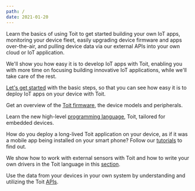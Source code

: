 ```yaml
---
path: /
date: 2021-01-20
---
```


<Title>Documentation</Title>

Learn the basics of using Toit to get started building your own IoT apps,
monitoring your device fleet, easily upgrading device firmware and apps
over-the-air, and pulling device data via our external APIs into your own cloud
or IoT application.

We'll show you how easy it is to develop IoT apps with Toit, enabling you with
more time on focusing building innovative IoT applications, while we'll take
care of the rest.

<Boxes>
<Box title="Quick start guide">

[Let's get started](quick_start_guide) with the basic steps, so that you can see how easy it is to deploy IoT apps on your device with Toit.

</Box> 
<Box title="Toit firmware">

Get an overview of the [Toit firmware](firmware), the device models and peripherals.

</Box>
<Box title="Toit language guide">

Learn the new high-level [programming language](language/language), Toit, tailored for embedded devices.

</Box>
<Box title="Tutorials">

How do you deploy a long-lived Toit application on your device, as if it was a mobile app being installed on your smart phone? Follow our [tutorials](tutorials) to find out.

</Box>
<Box title="Drivers and sensors">

We show how to work with external sensors with Toit and how to write your own drivers in the Toit language in this [section](sensors).

</Box>
<Box title="Toit API">

Use the data from your devices in your own system by understanding and utilizing the Toit [APIs](apis/api).

</Box>

</Boxes>
